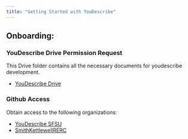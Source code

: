 ```yaml
---
title: "Getting Started with YouDescribe"
---
```



## Onboarding:

### YouDescribe Drive Permission Request

This Drive folder contains all the necessary documents for youdescribe development.
- <a href="https://drive.google.com/drive/folders/1v7HI6AYyCXysq19FJbnIDQUDIl-wThz_?usp=share_link" target="_blank">YouDescribe Drive</a>

### Github Access

Obtain access to the following organizations:

- <a href="https://github.com/youdescribe-sfsu" target="_blank">YouDescribe SFSU</a>
- <a href="https://github.com/SmithKettlewellRERC/" target="_blank">SmithKettlewellRERC</a>

